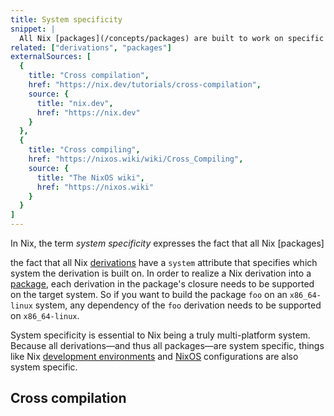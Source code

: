 ```yaml
---
title: System specificity
snippet: |
  All Nix [packages](/concepts/packages) are built to work on specific systems
related: ["derivations", "packages"]
externalSources: [
  {
    title: "Cross compilation",
    href: "https://nix.dev/tutorials/cross-compilation",
    source: {
      title: "nix.dev",
      href: "https://nix.dev"
    }
  },
  {
    title: "Cross compiling",
    href: "https://nixos.wiki/wiki/Cross_Compiling",
    source: {
      title: "The NixOS wiki",
      href: "https://nixos.wiki"
    }
  }
]
---
```


In Nix, the term *system specificity* expresses the fact that all Nix [packages]


the fact that all Nix [derivations] have a `system` attribute that specifies which system the derivation is built on.
In order to realize a Nix derivation into a [package], each derivation in the package's closure needs to be supported on the target system.
So if you want to build the package `foo` on an `x86_64-linux` system, any dependency of the `foo` derivation needs to be supported on `x86_64-linux`.

System specificity is essential to Nix being a truly multi-platform system.
Because all derivations&mdash;and thus all packages&mdash;are system specific, things like Nix [development environments][env] and [NixOS] configurations are also system specific.

## Cross compilation



[derivations]: /concepts/derivations
[env]: /concepts/dev-env
[nixos]: /concepts/nixos
[package]: /concepts/packages
